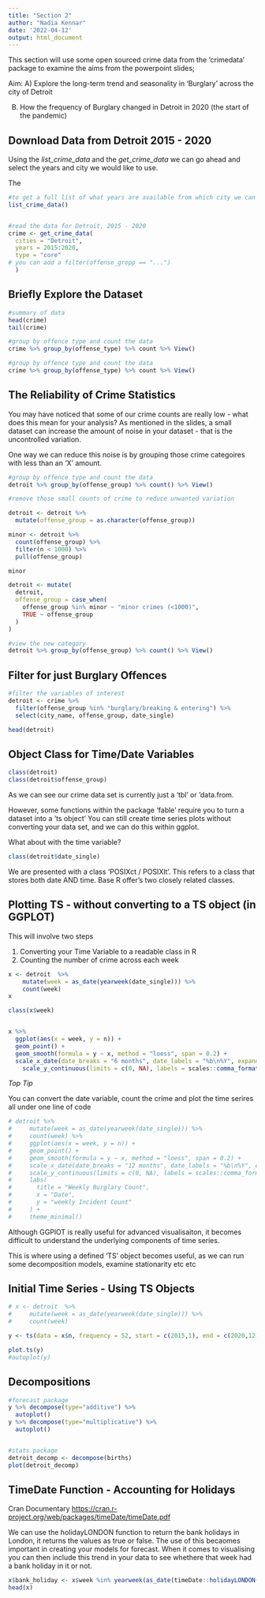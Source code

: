 ```yaml
---
title: "Section 2"
author: "Nadia Kennar"
date: '2022-04-12'
output: html_document
---
```


This section will use some open sourced crime data from the 'crimedata' package to examine the aims from the powerpoint slides;

Aim:
A) Explore the long-term trend and seasonality in ‘Burglary’ across the city of Detroit

B) How the frequency of Burglary changed in Detroit in 2020 (the start of the pandemic) 





## Download Data from Detroit 2015 - 2020

Using the *list_crime_data* and the *get_crime_data* we can go ahead and select the years and city we would like to use. 

The 


```r

#to get a full list of what years are available from which city we can use 
list_crime_data()


#read the data for Detroit, 2015 - 2020
crime <- get_crime_data(
  cities = "Detroit",
  years = 2015:2020,     
  type = "core"
# you can add a filter(offense_gropp == "...") 
  ) 


```




## Briefly Explore the Dataset 


```r
#summary of data
head(crime)
tail(crime)

#group by offence type and count the data
crime %>% group_by(offense_type) %>% count %>% View()

#group by offence type and count the data
crime %>% group_by(offense_type) %>% count %>% View()


```



## The Reliability of Crime Statistics


You may have noticed that some of our crime counts are really low - what does this mean for your analysis? As mentioned in the slides, a small dataset can increase the amount of noise in your dataset - that is the uncontrolled variation. 

One way we can reduce this noise is by grouping those crime categoires with less than an 'X' amount. 


```r
#group by offence type and count the data
detroit %>% group_by(offense_group) %>% count() %>% View()

#remove those small counts of crime to reduce unwanted variation 

detroit <- detroit %>%
  mutate(offense_group = as.character(offense_group))

minor <- detroit %>% 
  count(offense_group) %>%
  filter(n < 1000) %>%
  pull(offense_group)

minor

detroit <- mutate(
  detroit,
  offense_group = case_when(
    offense_group %in% minor ~ "minor crimes (<1000)", 
    TRUE ~ offense_group
  )
)

#view the new category
detroit %>% group_by(offense_group) %>% count() %>% View()

```




## Filter for just Burglary Offences

```r
#filter the variables of interest 
detroit <- crime %>% 
  filter(offense_group %in% "burglary/breaking & entering") %>%
  select(city_name, offense_group, date_single)

head(detroit)

```





## Object Class for Time/Date Variables


```r
class(detroit)
class(detroit$offense_group)
```

As we can see our crime data set is currently just a 'tbl' or 'data.from. 

However, some functions within the package 'fable' require you to turn a dataset into a 'ts object' You can still create time series plots without converting your data set, and we can do this within ggplot. 


What about with the time variable?

```r
class(detroit$date_single)

```


We are presented with a class 'POSIXct / POSIXlt'. This refers to a class that stores both date AND time. Base R offer's two closely related classes. 




## Plotting TS - without converting to a TS object (in GGPLOT)

This will involve two steps 

1) Converting your Time Variable to a readable class in R
2) Counting the number of crime across each week 


```r
x <- detroit  %>%
    mutate(week = as_date(yearweek(date_single))) %>%
    count(week)
x

class(x$week)


x %>% 
  ggplot(aes(x = week, y = n)) +
  geom_point() + 
  geom_smooth(formula = y ~ x, method = "loess", span = 0.2) +
  scale_x_date(date_breaks = "6 months", date_labels = "%b\n%Y", expand = c(0, 0)) +
    scale_y_continuous(limits = c(0, NA), labels = scales::comma_format())

```





*Top Tip* 

You can convert the date variable, count the crime and plot the time serires all under one line of code


```r
# detroit %>% 
#     mutate(week = as_date(yearweek(date_single))) %>% 
#     count(week) %>% 
#     ggplot(aes(x = week, y = n)) +
#     geom_point() +
#     geom_smooth(formula = y ~ x, method = "loess", span = 0.2) +
#     scale_x_date(date_breaks = "12 months", date_labels = "%b\n%Y", expand = c(0, 0)) +
#     scale_y_continuous(limits = c(0, NA), labels = scales::comma_format()) +
#     labs(
#       title = "Weekly Burglary Count",
#       x = "Date",
#       y = "weekly Incident Count"
#     ) +
#     theme_minimal()
```



Although GGPlOT is really useful for advanced visualisaiton, it becomes difficult to understand the underlying components of time series. 

This is where using a defined 'TS' object becomes useful, as we can run some decomposition models, examine stationarity etc etc 





## Initial Time Series - Using TS Objects



```r
# x <- detroit  %>%
#     mutate(week = as_date(yearweek(date_single))) %>%
#     count(week)

y <- ts(data = x$n, frequency = 52, start = c(2015,1), end = c(2020,12))

plot.ts(y) 
#autoplot(y)
```




## Decompositions 


```r
#forecast package
y %>% decompose(type="additive") %>%
  autoplot()
y %>% decompose(type="multiplicative") %>%
  autoplot()


#stats package
detroit_decomp <- decompose(births)
plot(detroit_decomp)


```








## TimeDate Function - Accounting for Holidays 

Cran Documentary <https://cran.r-project.org/web/packages/timeDate/timeDate.pdf>


We can use the holidayLONDON function to return the bank holidays in London, it returns the values as true or false. The use of this becaomes important in creating your models for forecast. When it comes to visualising you can then include this trend in your data to see whethere that week had a bank holiday in it or not. 



```r
x$bank_holiday <- x$week %in% yearweek(as_date(timeDate::holidayLONDON(year = 2020)))
head(x)

```



